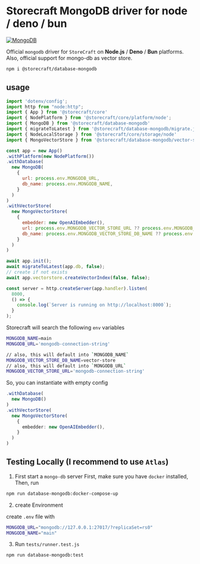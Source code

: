 # Storecraft MongoDB driver for node / deno / bun

[![MongoDB](https://github.com/store-craft/storecraft/actions/workflows/test.database-mongodb.yml/badge.svg)](https://github.com/store-craft/storecraft/actions/workflows/test.database-mongodb.yml)

Official `mongodb` driver for `StoreCraft` on **Node.js** / **Deno** / **Bun** platforms.
Also, official support for mongo-db as vector store.

```bash
npm i @storecraft/database-mongodb
```

## usage

```js
import 'dotenv/config';
import http from "node:http";
import { App } from '@storecraft/core'
import { NodePlatform } from '@storecraft/core/platform/node';
import { MongoDB } from '@storecraft/database-mongodb'
import { migrateToLatest } from '@storecraft/database-mongodb/migrate.js'
import { NodeLocalStorage } from '@storecraft/core/storage/node'
import { MongoVectorStore } from '@storecraft/database-mongodb/vector-store'

const app = new App()
.withPlatform(new NodePlatform())
.withDatabase(
  new MongoDB(
    {
      url: process.env.MONGODB_URL,
      db_name: process.env.MONGODB_NAME,
    }
  )
)
.withVectorStore(
  new MongoVectorStore(
    { 
      embedder: new OpenAIEmbedder(),
      url: process.env.MONGODB_VECTOR_STORE_URL ?? process.env.MONGODB_URL,
      db_name: process.env.MONGODB_VECTOR_STORE_DB_NAME ?? process.env.MONGODB_NAME,
    }
  )
)

await app.init();
await migrateToLatest(app.db, false);
// create if not exists
await app.vectorstore.createVectorIndex(false, false);

const server = http.createServer(app.handler).listen(
  8000,
  () => {
    console.log(`Server is running on http://localhost:8000`);
  }
); 

```

Storecraft will search the following `env` variables

```bash
MONGODB_NAME=main
MONGODB_URL='mongodb-connection-string'

// also, this will default into `MONGODB_NAME`
MONGODB_VECTOR_STORE_DB_NAME=vector-store
// also, this will default into `MONGODB_URL`
MONGODB_VECTOR_STORE_URL='mongodb-connection-string'
```

So, you can instantiate with empty config

```ts
.withDatabase(
  new MongoDB()
)
.withVectorStore(
  new MongoVectorStore(
    {
      embedder: new OpenAIEmbedder(),
    }
  )
)
```

## Testing Locally (I recommend to use `Atlas`)

1. First start a `mongo-db` server
First, make sure you have `docker` installed,
Then, run

```bash
npm run database-mongodb:docker-compose-up
```

2. create Environment

create `.env` file with

```bash
MONGODB_URL="mongodb://127.0.0.1:27017/?replicaSet=rs0"
MONGODB_NAME="main"
```

3. Run `tests/runner.test.js`

```bash
npm run database-mongodb:test
```
